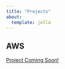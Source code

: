 ```yaml
---
title: "Projects"
about:
  template: jolla
---
```


## AWS

[Project Coming Soon!](projects/cost-and-usage-report.qmd)


